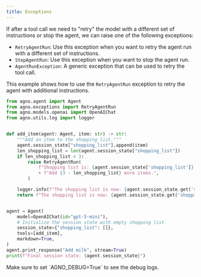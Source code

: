 ```yaml
---
title: Exceptions
---
```


If after a tool call we need to "retry" the model with a different set of instructions or stop the agent, we can raise one of the following exceptions:

- `RetryAgentRun`: Use this exception when you want to retry the agent run with a different set of instructions.
- `StopAgentRun`: Use this exception when you want to stop the agent run.
- `AgentRunException`: A generic exception that can be used to retry the tool call.


This example shows how to use the `RetryAgentRun` exception to retry the agent with additional instructions.

```python retry_in_tool_call.py
from agno.agent import Agent
from agno.exceptions import RetryAgentRun
from agno.models.openai import OpenAIChat
from agno.utils.log import logger


def add_item(agent: Agent, item: str) -> str:
    """Add an item to the shopping list."""
    agent.session_state["shopping_list"].append(item)
    len_shopping_list = len(agent.session_state["shopping_list"])
    if len_shopping_list < 3:
        raise RetryAgentRun(
            f"Shopping list is: {agent.session_state['shopping_list']}. Minimum 3 items in the shopping list. "
            + f"Add {3 - len_shopping_list} more items.",
        )

    logger.info(f"The shopping list is now: {agent.session_state.get('shopping_list')}")
    return f"The shopping list is now: {agent.session_state.get('shopping_list')}"


agent = Agent(
    model=OpenAIChat(id="gpt-5-mini"),
    # Initialize the session state with empty shopping list
    session_state={"shopping_list": []},
    tools=[add_item],
    markdown=True,
)
agent.print_response("Add milk", stream=True)
print(f"Final session state: {agent.session_state}")
```

<Tip>
Make sure to set `AGNO_DEBUG=True` to see the debug logs.
</Tip>
